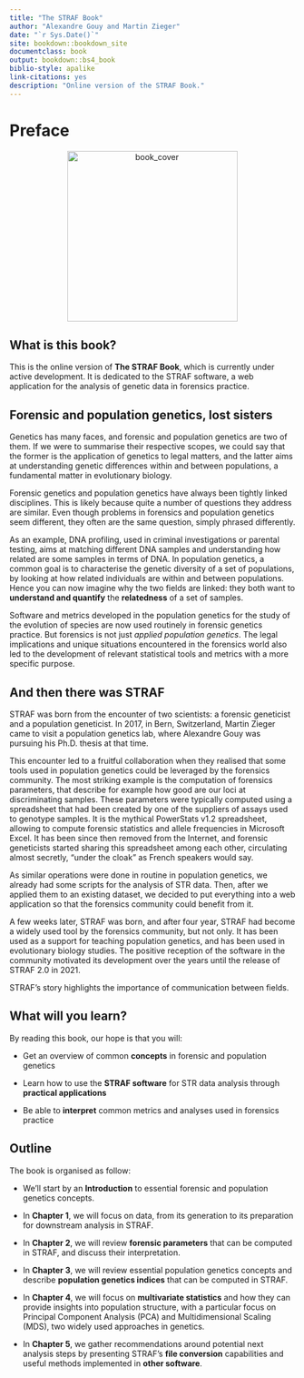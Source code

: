 ```yaml
--- 
title: "The STRAF Book"
author: "Alexandre Gouy and Martin Zieger"
date: "`r Sys.Date()`"
site: bookdown::bookdown_site
documentclass: book
output: bookdown::bs4_book
biblio-style: apalike
link-citations: yes
description: "Online version of the STRAF Book."
---
```


# Preface {-}

<center><img src="img/cover.png" class="cover" alt="book_cover" width="300"/></center>

## What is this book? {-}

This is the online version of __The STRAF Book__, which is currently under
active development. It is dedicated to the STRAF software, a web application
for the analysis of genetic data in forensics practice.

## Forensic and population genetics, lost sisters {-}

Genetics has many faces, and forensic and population genetics are two of them.
If we were to summarise their respective scopes, we could say that the former 
is the application of genetics to legal matters, and the latter aims at 
understanding genetic differences within and between populations, a fundamental matter in 
evolutionary biology.

Forensic genetics and population genetics have always been tightly linked
disciplines. This is likely because quite a number of questions they address
are similar. Even though problems in forensics and population genetics seem 
different, they often are the same question, simply phrased differently.

As an example, DNA profiling, used in criminal investigations or parental testing,
aims at matching different DNA samples and understanding how related are some
samples in terms of DNA. In population genetics, a common goal is to
characterise the genetic diversity of a set of populations, by looking at
how related individuals are within and between populations. Hence you can now
imagine why the two fields are linked: they both want to __understand and quantify__ 
the __relatedness__ of a set of samples.

Software and metrics developed in the population genetics for the study of the 
evolution of species are now used routinely in forensic genetics practice. 
But forensics is not just _applied population genetics_. The legal implications
and unique situations encountered in the forensics world also led to the 
development of relevant statistical tools and metrics with a more specific purpose.

## And then there was STRAF {-}

STRAF was born from the encounter of two scientists: a forensic geneticist and
a population geneticist. In 2017, in Bern, Switzerland, Martin Zieger came to 
visit a population genetics lab, where Alexandre Gouy was pursuing his 
Ph.D. thesis at that time.

This encounter led to a fruitful collaboration when they realised that some tools
used in population genetics could be leveraged by the forensics community. The
most striking example is the computation of forensics parameters, that describe
for example how good are our loci at discriminating samples. These 
parameters were typically computed using a spreadsheet that had been created by 
one of the suppliers of assays used to genotype samples. It is the mythical 
PowerStats v1.2 spreadsheet, allowing to compute forensic statistics and allele 
frequencies in Microsoft Excel. It has been since then removed from the Internet, 
and forensic geneticists started sharing this spreadsheet among each other, circulating 
almost secretly, "under the cloak" as French speakers would say.

As similar operations were done in routine in population genetics, we already had 
some scripts for the analysis of STR data. Then, after we applied them to an existing 
dataset, we decided to put everything into a web application so that the forensics 
community could benefit from it.

A few weeks later, STRAF was born, and after four year, STRAF had become a 
widely used tool by the forensics community, but not only. 
It has been used as a support for teaching population genetics, and has 
been used in evolutionary biology studies. 
The positive reception of the software in the community motivated its 
development over the years until the release of STRAF 2.0 in 2021. 

STRAF's story highlights the importance of communication between fields.

## What will you learn? {-}

By reading this book, our hope is that you will:

* Get an overview of common __concepts__ in forensic and population genetics

* Learn how to use the __STRAF software__ for STR data analysis through __practical applications__

* Be able to __interpret__ common metrics and analyses used in forensics practice

## Outline {-}

The book is organised as follow:

* We'll start by an __Introduction__ to essential forensic and population genetics concepts.

* In __Chapter 1__, we will focus on data, from its generation to its preparation for
downstream analysis in STRAF.

* In __Chapter 2__, we will review __forensic parameters__ that can be computed in STRAF,
and discuss their interpretation.

* In __Chapter 3__, we will review essential population genetics concepts and
describe __population genetics indices__ that can be computed in STRAF.

* In __Chapter 4__, we will focus on __multivariate statistics__ and how they can provide 
insights into population structure, with a particular focus on Principal Component
Analysis (PCA) and Multidimensional Scaling (MDS), two widely used approaches in genetics.

* In __Chapter 5__, we gather recommendations around potential next analysis steps
by presenting STRAF's __file conversion__ capabilities and useful methods implemented in
__other software__.
